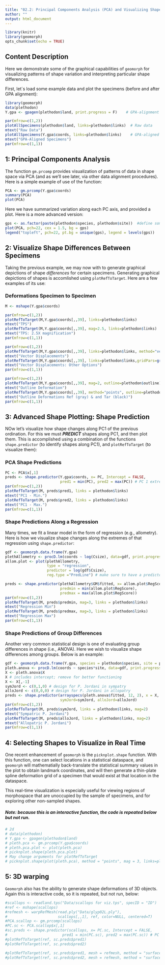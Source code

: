 ---
title: "02.2: Principal Components Analysis (PCA) and Visualizing Shape Differences"
author: ""
output: html_document
---

```{r setup, include=FALSE, echo = TRUE, tidy = TRUE}
library(knitr)
library(geomorph)
opts_chunk$set(echo = TRUE)
```

## **Content Description**

Here we demonstrate some of the graphical capabilities of `geomorph` for visualizing patterns of shape variation and interpreting particular shape differences.

First, let´s load some example data and plot the specimens (before and after GPA alignment):
```{r eval=TRUE, out.width="80%"}
library(geomorph)
data(plethodon)
Y.gpa <- gpagen(plethodon$land, print.progress = F)    # GPA-alignment

par(mfrow=c(1,2)) 
plotAllSpecimens(plethodon$land, links=plethodon$links)  # Raw data
mtext("Raw Data")
plotAllSpecimens(Y.gpa$coords, links=plethodon$links)    # GPA-aligned data
mtext("GPA-Aligned Specimens")
par(mfrow=c(1,1)) 
```

## **1: Principal Components Analysis**

The function `gm.prcomp` provides visualization of patterns of data in shape space via PCA (and as we'll see later, via other data alignment procedures). Here is a simple example of use of the function:

```{r eval=TRUE}
PCA <- gm.prcomp(Y.gpa$coords)
summary(PCA)
plot(PCA)
```

Here we have summarized variation along each PC axis, and provided a plot. Here is a more advanced version:

```{r eval=TRUE}
gps <- as.factor(paste(plethodon$species, plethodon$site))  #define some groups for plotting
plot(PCA, pch=22, cex = 1.5, bg = gps) 
legend("topleft", pch=22, pt.bg = unique(gps), legend = levels(gps))
```


## **2: Visualize Shape Differences Between Specimens**

Taking the previous example, we may now with to generate graphical depictions of shape *differences* for certain specimens. Generating graphical depictions of shapes is accomlished using `plotRefToTarget`. Here are a few examples of its use: 

### Deformations Specimen to Specimen

```{r eval=TRUE}
M <- mshape(Y.gpa$coords)

par(mfrow=c(1,2))
plotRefToTarget(M,Y.gpa$coords[,,39], links=plethodon$links)
mtext("TPS")
plotRefToTarget(M,Y.gpa$coords[,,39], mag=2.5, links=plethodon$links)
mtext("TPS: 2.5X magnification")
par(mfrow=c(1,1))

par(mfrow=c(1,2))
plotRefToTarget(M,Y.gpa$coords[,,39], links=plethodon$links, method="vector", mag=3)
mtext("Vector Displacements")
plotRefToTarget(M,Y.gpa$coords[,,39], links=plethodon$links,gridPars=gridPar(pt.bg="red", link.col="green", pt.size = 1), method="vector", mag=3)
mtext("Vector Displacements: Other Options")
par(mfrow=c(1,1))

par(mfrow=c(1,2))
plotRefToTarget(M,Y.gpa$coords[,,39], mag=2, outline=plethodon$outline)  
mtext("Outline Deformation")
plotRefToTarget(M,Y.gpa$coords[,,39], method="points", outline=plethodon$outline)
mtext("Outline Deformations Ref (gray) & and Tar (black)")
par(mfrow=c(1,1))
```

## **3: Advanced Shape Plotting: Shape Prediction**

NOw let's visualize how shape changes along PC1 of the previous ordination. For this we must ***PREDICT*** shapes along PC1, and then plot them. This is accomplished using a combination of the functions `shape.predictor` (to identify shapes along PC1), and `plotRefToTarget` (to visualize them): 

### PCA Shape Predictions

```{r eval=TRUE}
PC <- PCA$x[,1]
preds <- shape.predictor(Y.gpa$coords, x= PC, Intercept = FALSE, 
                         pred1 = min(PC), pred2 = max(PC)) # PC 1 extremes, more technically
par(mfrow=c(1,2))
plotRefToTarget(M, preds$pred1, links = plethodon$links)
mtext("PC1 - Min.")
plotRefToTarget(M, preds$pred2, links = plethodon$links)
mtext("PC1 - Max.")
par(mfrow=c(1,1))
```

### Shape Predictions Along a Regression

Many times, we fit a linear model in the form of regression (e.g., allometry). Here is how we visualize shape changes along the extremes of that regression using `shape.predictor`:

```{r eval=TRUE}
gdf <- geomorph.data.frame(Y.gpa)
plethAllometry <- procD.lm(coords ~ log(Csize), data=gdf, print.progress = FALSE)
allom.plot <- plot(plethAllometry, 
                   type = "regression", 
                   predictor = log(gdf$Csize),
                   reg.type ="PredLine") # make sure to have a predictor 

preds <- shape.predictor(plethAllometry$GM$fitted, x= allom.plot$RegScore, Intercept = FALSE, 
                         predmin = min(allom.plot$RegScore), 
                         predmax = max(allom.plot$RegScore)) 
par(mfrow=c(1,2))
plotRefToTarget(M, preds$predmin, mag=3, links = plethodon$links)
mtext("Regression Min")
plotRefToTarget(M, preds$predmax, mag=3, links = plethodon$links)
mtext("Regression Max")
par(mfrow=c(1,1))
```

### Shape Predictions of Group Differences

Another very common statistical design is one of evaluating group differences in shape (i.e., ANOVA). Here we wish to visualize shape differences among groups. Below is an example:

```{r eval=TRUE}
gdf <- geomorph.data.frame(Y.gpa, species = plethodon$species, site = plethodon$site)
pleth.anova <- procD.lm(coords ~ species*site, data=gdf, print.progress = FALSE)
X <- pleth.anova$X
X # includes intercept; remove for better functioning 
X <- X[,-1]
symJord <- c(0,1,0) # design for P. Jordani in sympatry
alloJord <- c(0,0,0) # design for P. Jordani in allopatry
preds <- shape.predictor(arrayspecs(pleth.anova$fitted, 12, 2), x = X, Intercept = TRUE, 
                         symJord=symJord, alloJord=alloJord)
par(mfrow=c(1,2))
plotRefToTarget(M, preds$symJord, links = plethodon$links, mag=2)
mtext("Sympatric P. Jordani")
plotRefToTarget(M, preds$alloJord, links = plethodon$links, mag=2)
mtext("Allopatric P. Jordani")
par(mfrow=c(1,1))
```

## **4: Selecting Shapes to Visualize in Real Time**

One recent enhancement of `geomorph` is the `picknplot.shape` function. With this function, one can select locations in a statistical dataspace, and `geomorph` will mathematially back-translate the statistical summary values in the plot to obtain landmark coordinates, and will then generate a thin-plate spline deformation grid of a specimen that would exist at that location in the dataspace.  

This real-time visualization is especially useful for viewing regions of morphospace that are unoccupied by the sample of specimens, and for exploring other non-sampled shapes.

##### Note: because this is an interactive function, the code is repeated below but not run. 

```{r eval=TRUE}
# 2d
# data(plethodon) 
# Y.gpa <- gpagen(plethodon$land)
# pleth.pca <- gm.prcomp(Y.gpa$coords)
# pleth.pca.plot <- plot(pleth.pca)
# picknplot.shape(pleth.pca.plot) 
# May change arguments for plotRefToTarget
# picknplot.shape(plot(pleth.pca), method = "points", mag = 3, links=plethodon$links)
```

## **5: 3D warping**

`Geomorph` also has the ability to generate shape deformations of 3D objects. Again this is interactive code, so it is repeated, but not run, below:

```{r eval=TRUE}
#scallops <- readland.tps("Data/scallops for viz.tps", specID = "ID")
#ref <- mshape(scallops)
#refmesh <- warpRefMesh(read.ply("Data/glyp02L.ply"), 
#                       scallops[,,1], ref, color=NULL, centered=T)
#PCA.scallop <- gm.prcomp(scallops)
#PC.sc <- PCA.scallop$x[,1]
#sc.preds <- shape.predictor(scallops, x= PC.sc, Intercept = FALSE, 
#                         pred1 = min(PC.sc), pred2 = max(PC.sc)) # PC 1 extremes, more technically
#plotRefToTarget(ref, sc.preds$pred1)
#plotRefToTarget(ref, sc.preds$pred2)

#plotRefToTarget(ref, sc.preds$pred1, mesh = refmesh, method = "surface", mag = 1)
#plotRefToTarget(ref, sc.preds$pred2, mesh = refmesh, method = "surface", mag = 1)
```

